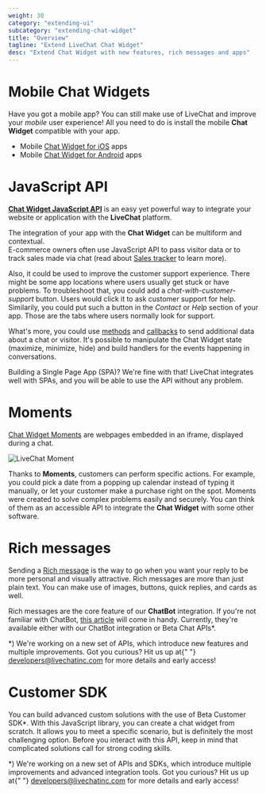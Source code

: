 ```yaml
---
weight: 30
category: "extending-ui"
subcategory: "extending-chat-widget"
title: "Overview"
tagline: "Extend LiveChat Chat Widget"
desc: "Extend Chat Widget with new features, rich messages and apps"
---
```


# Mobile Chat Widgets

Have you got a mobile app? You can still make use of LiveChat and improve your _mobile_ user experience! All you need to do is install the mobile **Chat Widget** compatible with your app.

- Mobile [Chat Widget for iOS](/getting-started/installing-livechat/ios-widget/) apps
- Mobile [Chat Widget for Android](/getting-started/installing-livechat/android-widget/) apps

# JavaScript API

[**Chat Widget JavaScript API**](/js-api/) is an easy yet powerful way to integrate your website or application with the **LiveChat** platform.

The integration of your app with the **Chat Widget** can be multiform and contextual.  
E-commerce owners often use JavaScript API to pass visitor data or to track sales made via chat (read about [Sales tracker](https://www.livechatinc.com/help/sales-tracker/) to learn more).

Also, it could be used to improve the customer support experience. There might be some app locations where users usually get stuck or have problems. To troubleshoot that, you could add a _chat-with-customer-support_ button. Users would click it to ask customer support for help. Similarily, you could put such a button in the _Contact_ or _Help_ section of your app. Those are the tabs where users normally look for support.

What's more, you could use [methods](/extending-ui/extending-chat-widget/js-api/#methods) and [callbacks](/extending-ui/extending-chat-widget/js-api/#callbacks) to send additional data about a chat or visitor. It's possible to manipulate the Chat Widget state (maximize, minimize, hide) and build handlers for the events happening in conversations.

Building a Single Page App (SPA)? We're fine with that! LiveChat integrates well with SPAs, and you will be able to use the API without any problem.

# Moments

[Chat Widget Moments](/extending-ui/extending-chat-widget/chat-widget-moments/) are webpages embedded in an iframe, displayed during a chat.

![LiveChat Moment](images/livechat-moments-in-chat.jpg)

Thanks to **Moments**, customers can perform specific actions. For example, you could pick a date from a popping up calendar instead of typing it manually, or let your customer make a purchase right on the spot. Moments were created to solve complex problems easily and securely. You can think of them as an accessible API to integrate the **Chat Widget** with some other software.

# Rich messages

Sending a [Rich message](https://www.livechatinc.com/help/rich-messages/) is the way to go when you want your reply to be more personal and visually attractive. Rich messages are more than just plain text. You can make use of images, buttons, quick replies, and cards as well.

Rich messages are the core feature of our **ChatBot** integration. If you're not familiar with ChatBot, [this article](https://www.livechatinc.com/help/chatbots-explained/) will come in handy. Currently, they're available either with our ChatBot integration or Beta Chat APIs\*.

<div class="note">
  *) We're working on a new set of APIs, which introduce new features and
  multiple improvements. Got you curious? Hit us up at{" "}
  <a href="mailto:developers@livechatinc.com">developers@livechatinc.com</a> for
  more details and early access!
</div>

# Customer SDK

You can build advanced custom solutions with the use of Beta Customer SDK\*. With this JavaScript library, you can create a chat widget from scratch. It allows you to meet a specific scenario, but is definitely the most challenging option.
Before you interact with this API, keep in mind that complicated solutions call for strong coding skills.

<div class="note">
  *) We're working on a new set of APIs and SDKs, which introduce multiple
  improvements and advanced integration tools. Got you curious? Hit us up at{" "}
  <a href="mailto:developers@livechatinc.com">developers@livechatinc.com</a> for
  more details and early access!
</div>
